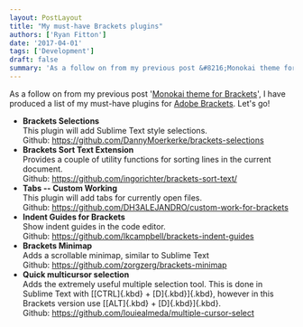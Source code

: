 ```yaml
---
layout: PostLayout
title: "My must-have Brackets plugins"
authors: ['Ryan Fitton']
date: '2017-04-01'
tags: ['Development']
draft: false
summary: 'As a follow on from my previous post &#8216;Monokai theme for Brackets&#8216;, I have produced a list of my must-have plugins for Adobe Brackets. Let&#8217;s go! Brackets Selections This plugin will add Sublime Text style selections. Github: https://github.com/DannyMoerkerke/brackets-selections Brackets Sort Text Extension Provides a couple of utility functions for sorting lines in the current document. ...'
---
```


As a follow on from my previous post '[Monokai theme for Brackets](https://ryanfitton.co.uk/blog/monokai-theme-for-brackets/)', I have produced a list of my must-have plugins for [Adobe Brackets](http://brackets.io/). Let's go!

-   **Brackets Selections**\
    This plugin will add Sublime Text style selections.\
    Github: <https://github.com/DannyMoerkerke/brackets-selections>
-   **Brackets Sort Text Extension**\
    Provides a couple of utility functions for sorting lines in the current document.\
    Github: <https://github.com/ingorichter/brackets-sort-text/>
-   **Tabs -- Custom Working**\
    This plugin will add tabs for currently open files.\
    Github: <https://github.com/DH3ALEJANDRO/custom-work-for-brackets>
-   **Indent Guides for Brackets**\
    Show indent guides in the code editor.\
    Github: <https://github.com/lkcampbell/brackets-indent-guides>
-   **Brackets Minimap**\
    Adds a scrollable minimap, similar to Sublime Text\
    Github: <https://github.com/zorgzerg/brackets-minimap>
-   **Quick multicursor selection**\
    Adds the extremely useful multiple selection tool. This is done in Sublime Text with [[CTRL]{.kbd} + [D]{.kbd}]{.kbd}, however in this Brackets version use [[ALT]{.kbd} + [D]{.kbd}]{.kbd}.\
    Github: <https://github.com/louiealmeda/multiple-cursor-select>
